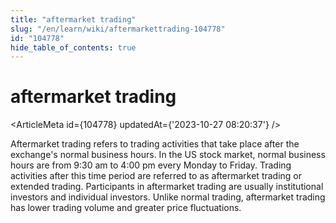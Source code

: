 ```yaml
---
title: "aftermarket trading"
slug: "/en/learn/wiki/aftermarkettrading-104778"
id: "104778"
hide_table_of_contents: true
---
```



<Breadcrumbs current="aftermarket trading" />

# aftermarket trading

<ArticleMeta id={104778} updatedAt={'2023-10-27 08:20:37'} />
<div className='border-solid border-b border-t-0 my-4 border-[var(--ifm-color-gray-300)]' />

Aftermarket trading refers to trading activities that take place after the exchange's normal business hours. In the US stock market, normal business hours are from 9:30 am to 4:00 pm every Monday to Friday. Trading activities after this time period are referred to as aftermarket trading or extended trading. Participants in aftermarket trading are usually institutional investors and individual investors. Unlike normal trading, aftermarket trading has lower trading volume and greater price fluctuations.
